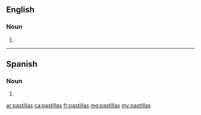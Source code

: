 ==English==

===Noun===
{{head|en|plural}}

# {{plural of|pastilla|lang=en}}

----
==Spanish==

===Noun===
{{head|es|noun form|g=f-p}}

# {{plural of|pastilla|lang=es}}

[[ar:pastillas]]
[[ca:pastillas]]
[[fr:pastillas]]
[[mg:pastillas]]
[[my:pastillas]]